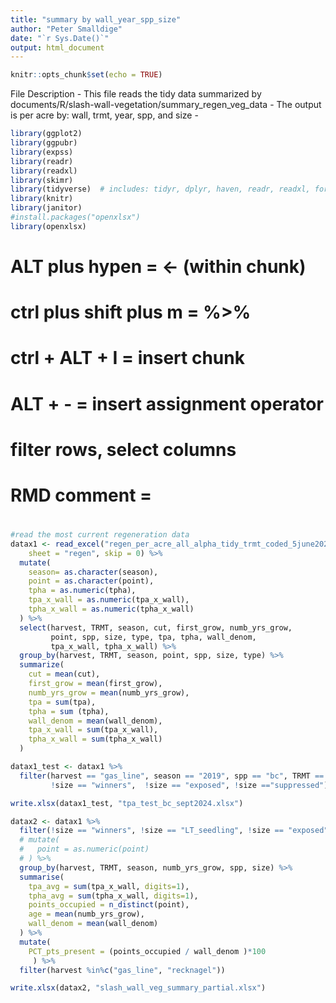 ```yaml
---
title: "summary by wall_year_spp_size"
author: "Peter Smalldige"
date: "`r Sys.Date()`"
output: html_document
---
```


```r
knitr::opts_chunk$set(echo = TRUE)
```




File Description
- This file reads the tidy data summarized by documents/R/slash-wall-vegetation/summary_regen_veg_data
- The output is per acre by: wall, trmt, year, spp, and size
- 



```r

library(ggplot2)
library(ggpubr)
library(expss)
library(readr)
library(readxl)
library(skimr)
library(tidyverse)  # includes: tidyr, dplyr, haven, readr, readxl, forcats, stringer, ggplot2. See all with tidyverse_packages()
library(knitr)
library(janitor)
#install.packages("openxlsx")
library(openxlsx)

```

#
# ALT plus hypen = <- (within chunk)
# ctrl plus shift plus m = %>% 
# ctrl + ALT + I = insert chunk
# ALT + - = insert assignment operator
# filter rows, select columns
# RMD comment = <!-- comment -->
# 
# 


```r
#read the most current regeneration data
datax1 <- read_excel("regen_per_acre_all_alpha_tidy_trmt_coded_5june2023.xlsx", 
    sheet = "regen", skip = 0) %>% 
  mutate(
    season= as.character(season),
    point = as.character(point),
    tpha = as.numeric(tpha), 
    tpa_x_wall = as.numeric(tpa_x_wall), 
    tpha_x_wall = as.numeric(tpha_x_wall)
  ) %>% 
  select(harvest, TRMT, season, cut, first_grow, numb_yrs_grow,
         point, spp, size, type, tpa, tpha, wall_denom, 
         tpa_x_wall, tpha_x_wall) %>% 
  group_by(harvest, TRMT, season, point, spp, size, type) %>% 
  summarize(
    cut = mean(cut),
    first_grow = mean(first_grow),
    numb_yrs_grow = mean(numb_yrs_grow),
    tpa = sum(tpa), 
    tpha = sum (tpha),
    wall_denom = mean(wall_denom), 
    tpa_x_wall = sum(tpa_x_wall), 
    tpha_x_wall = sum(tpha_x_wall)
  )

datax1_test <- datax1 %>%
  filter(harvest == "gas_line", season == "2019", spp == "bc", TRMT == "inside",
         !size == "winners",  !size == "exposed", !size =="suppressed")

write.xlsx(datax1_test, "tpa_test_bc_sept2024.xlsx")

```


```r
datax2 <- datax1 %>% 
  filter(!size == "winners", !size == "LT_seedling", !size == "exposed", !size =="suppressed") %>% 
  # mutate(
  #   point = as.numeric(point)
  # ) %>% 
  group_by(harvest, TRMT, season, numb_yrs_grow, spp, size) %>% 
  summarise(
    tpa_avg = sum(tpa_x_wall, digits=1),
    tpha_avg = sum(tpha_x_wall, digits=1),
    points_occupied = n_distinct(point),
    age = mean(numb_yrs_grow),
    wall_denom = mean(wall_denom)
  ) %>% 
  mutate(
    PCT_pts_present = (points_occupied / wall_denom )*100
     ) %>% 
  filter(harvest %in%c("gas_line", "recknagel"))

write.xlsx(datax2, "slash_wall_veg_summary_partial.xlsx")
```

